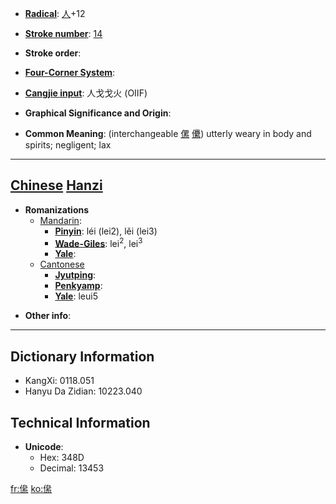 * '''[[Wiktionary:Chinese radical index| Radical]]''': [[Wiktionary:Chinese radical index 人|人]]+12

* '''[[Wiktionary:Chinese total strokes index|Stroke number]]''': [[Wiktionary:Chinese total strokes index 14|14]]

* '''Stroke order''': 

* '''[[Wiktionary:Chinese four corner index|Four-Corner System]]''': 

* '''[[Wiktionary:Chinese Cangjie index|Cangjie input]]''': 人戈戈火 (OIIF)

* '''Graphical Significance and Origin''': 

* '''Common Meaning''': (interchangeable [[傫]] [[儽]]) utterly weary in body and spirits; negligent; lax

----

== [[Chinese]] [[Hanzi]] ==

* '''Romanizations'''
** [[Mandarin]]:
*** '''[[Pinyin]]''': léi (lei2), lěi (lei3)
*** '''[[Wade-Giles]]''': lei<sup>2</sup>, lei<sup>3</sup>
*** '''[[Yale]]''': 
**[[Cantonese]]
***'''[[Jyutping]]''':
***'''[[Penkyamp]]''': 
***'''[[Yale]]''': leui5

* '''Other info''': 

----

== Dictionary Information ==

* KangXi: 0118.051
* Hanyu Da Zidian: 10223.040

== Technical Information ==

* '''Unicode''':
** Hex: 348D
** Decimal: 13453

[[fr:㒍]]
[[ko:㒍]]